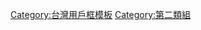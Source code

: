 {{Userbox
  |id=2nd<br>數理工
  |id-s=11
  |id-c=white
  |info=這個用戶是高中'''[[第二類組]]'''的學生。
  |info-c=silver
  |info-s=9
  |border-c=#6699ff
}}<includeonly>[[Category:第二類組高中生|{{PAGENAME}}]]</includeonly>
<noinclude>
<p style="clear: both; padding-top: 2em">
[[Category:台灣用戶框模板]]
[[Category:第二類組]]
</noinclude>